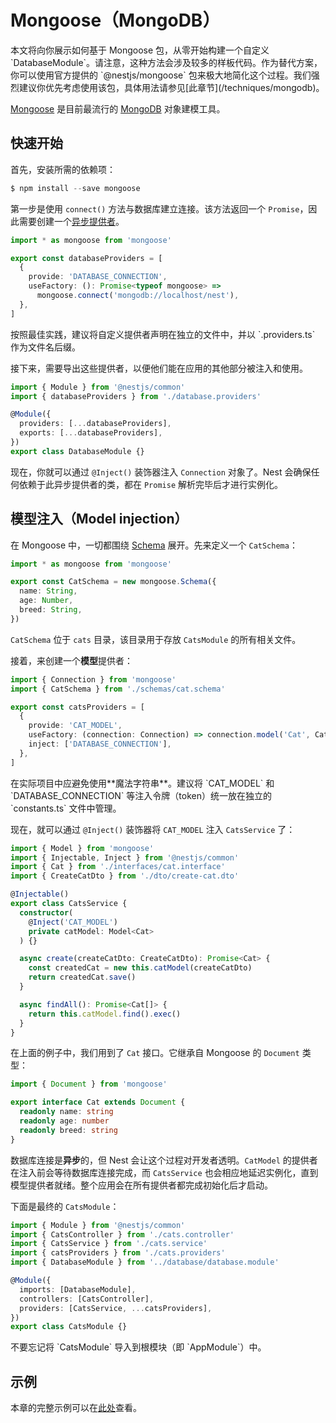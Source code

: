 # Mongoose（MongoDB）

<CalloutInfo type="warning">
  本文将向你展示如何基于 Mongoose 包，从零开始构建一个自定义
  `DatabaseModule`。请注意，这种方法会涉及较多的样板代码。作为替代方案，你可以使用官方提供的
  `@nestjs/mongoose`
  包来极大地简化这个过程。我们强烈建议你优先考虑使用该包，具体用法请参见[此章节](/techniques/mongodb)。
</CalloutInfo>

[Mongoose](https://mongoosejs.com) 是目前最流行的 [MongoDB](https://www.mongodb.org/) 对象建模工具。

## 快速开始

首先，安装所需的依赖项：

```ts
$ npm install --save mongoose
```

第一步是使用 `connect()` 方法与数据库建立连接。该方法返回一个 `Promise`，因此需要创建一个[异步提供者](/fundamentals/async-components)。

```ts filename='database.providers.ts'
import * as mongoose from 'mongoose'

export const databaseProviders = [
  {
    provide: 'DATABASE_CONNECTION',
    useFactory: (): Promise<typeof mongoose> =>
      mongoose.connect('mongodb://localhost/nest'),
  },
]
```

<CalloutInfo>
  按照最佳实践，建议将自定义提供者声明在独立的文件中，并以 `.providers.ts`
  作为文件名后缀。
</CalloutInfo>

接下来，需要导出这些提供者，以便他们能在应用的其他部分被注入和使用。

```ts filename='database.module.ts'
import { Module } from '@nestjs/common'
import { databaseProviders } from './database.providers'

@Module({
  providers: [...databaseProviders],
  exports: [...databaseProviders],
})
export class DatabaseModule {}
```

现在，你就可以通过 `@Inject()` 装饰器注入 `Connection` 对象了。Nest 会确保任何依赖于此异步提供者的类，都在 `Promise` 解析完毕后才进行实例化。

## 模型注入（Model injection）

在 Mongoose 中，一切都围绕 [Schema](https://mongoosejs.com/docs/guide.html) 展开。先来定义一个 `CatSchema`：

```ts filename='schemas/cat.schema.ts'
import * as mongoose from 'mongoose'

export const CatSchema = new mongoose.Schema({
  name: String,
  age: Number,
  breed: String,
})
```

`CatSchema` 位于 `cats` 目录，该目录用于存放 `CatsModule` 的所有相关文件。

接着，来创建一个**模型**提供者：

```ts filename='cats.providers.ts'
import { Connection } from 'mongoose'
import { CatSchema } from './schemas/cat.schema'

export const catsProviders = [
  {
    provide: 'CAT_MODEL',
    useFactory: (connection: Connection) => connection.model('Cat', CatSchema),
    inject: ['DATABASE_CONNECTION'],
  },
]
```

<CalloutInfo type="warning">
  在实际项目中应避免使用**魔法字符串**。建议将 `CAT_MODEL` 和
  `DATABASE_CONNECTION` 等注入令牌（token）统一放在独立的 `constants.ts`
  文件中管理。
</CalloutInfo>

现在，就可以通过 `@Inject()` 装饰器将 `CAT_MODEL` 注入 `CatsService` 了：

```ts filename='cats.service.ts'
import { Model } from 'mongoose'
import { Injectable, Inject } from '@nestjs/common'
import { Cat } from './interfaces/cat.interface'
import { CreateCatDto } from './dto/create-cat.dto'

@Injectable()
export class CatsService {
  constructor(
    @Inject('CAT_MODEL')
    private catModel: Model<Cat>
  ) {}

  async create(createCatDto: CreateCatDto): Promise<Cat> {
    const createdCat = new this.catModel(createCatDto)
    return createdCat.save()
  }

  async findAll(): Promise<Cat[]> {
    return this.catModel.find().exec()
  }
}
```

在上面的例子中，我们用到了 `Cat` 接口。它继承自 Mongoose 的 `Document` 类型：

```ts filename='interfaces/cat.interface.ts'
import { Document } from 'mongoose'

export interface Cat extends Document {
  readonly name: string
  readonly age: number
  readonly breed: string
}
```

数据库连接是**异步**的，但 Nest 会让这个过程对开发者透明。`CatModel` 的提供者在注入前会等待数据库连接完成，而 `CatsService` 也会相应地延迟实例化，直到模型提供者就绪。整个应用会在所有提供者都完成初始化后才启动。

下面是最终的 `CatsModule`：

```ts filename='cats.module.ts'
import { Module } from '@nestjs/common'
import { CatsController } from './cats.controller'
import { CatsService } from './cats.service'
import { catsProviders } from './cats.providers'
import { DatabaseModule } from '../database/database.module'

@Module({
  imports: [DatabaseModule],
  controllers: [CatsController],
  providers: [CatsService, ...catsProviders],
})
export class CatsModule {}
```

<CalloutInfo>
  <div>不要忘记将 `CatsModule` 导入到根模块（即 `AppModule`）中。</div>
</CalloutInfo>

## 示例

本章的完整示例可以在[此处](https://github.com/nestjs/nest/tree/master/sample/14-mongoose-base)查看。
